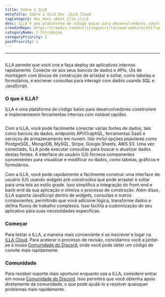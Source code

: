 ```yaml
---
title: Sobre a ILLA
metaTitle: Sobre a ILLA Doc ,ILLA Cloud
tagCategory: doc_menu_about_illa_click
desc: ILLA é uma plataforma de código baixo para desenvolvedores construírem e implementarem ferramentas internas com notável rapidez.
crowdinRepo: https://crowdin.com/multilingues/illacloud-website/151?languages=pt&filter=basic&value=0
categoryName: 👋 Introdução
categoryPriority: 1
postPriority: 1
---
```


* * *

## <h2 hidden>Sobre a ILLA</h2>

ILLA permite que você crie e faça deploy de aplicativos internos rapidamente. Conecte-se aos seus bancos de dados e APIs, UIs de montagem com blocos de construção de arrastar e soltar, como tabelas e formulários, e escrever consultas para interagir com dados usando SQL e JavaScript.

### O que é ILLA?

ILLA é uma plataforma de código baixo para desenvolvedores construírem e implementarem ferramentas internas com notável rapidez.

<img
  src='https://cdn.illacloud.com/official-website/img/docs/introduction/about-illa-cloud.png'
  alt=""
/>

Com a ILLA, você pode facilmente conectar várias fontes de dados, tais como bancos de dados, endpoints API/GraphQL, ferramentas SaaS e serviços de armazenamento em nuvem. Isto inclui opções populares como PostgreSQL, MongoDB, MySQL, Stripe, Google Sheets, AWS S3. Uma vez conectado, ILLA pode executar consultas para buscar e atualizar dados destas fontes. A interface do usuário (UI) fornece componentes convenientes para visualizar e modificar os dados, como tabelas, gráficos e formulários.

Com a ILLA, você pode rapidamente e facilmente construir uma interface de usuário (UI) usando widgets pré-construídos que pode arrastar e soltar para uma tela ao estilo grade. Isso simplifica a integração do front-end e back-end da sua aplicação e otimiza o processo de construção. Além disso, ILLA suporta JavaScript dentro de widgets, consultas e outros componentes, permitindo que você adicione lógica, transforme dados e defina fluxos de trabalho complexos. Isso facilita a customização do seu aplicativo para suas necessidades específicas.

### Começar

Para testar a ILLA, a maneira mais conveniente é se inscrever e logar na [ILLA Cloud](https://cloud.illacloud.com/). 
Para acelerar o processo de revisão, convidamos você a juntar-se à nossa [Comunidade do Discord](https://discord.gg/illacloud), onde você pode obter um código de convite mais rapidamente.

### Comunidade

Para receber suporte mais oportuno enquanto usa a ILLA, considere entrar em nossa [Comunidade do Discord](https://discord.gg/illacloud). Isso permitirá que você obtenha apoio diretamente da comunidade, o que pode ajudá-lo a resolver quaisquer problemas mais rapidamente. 
